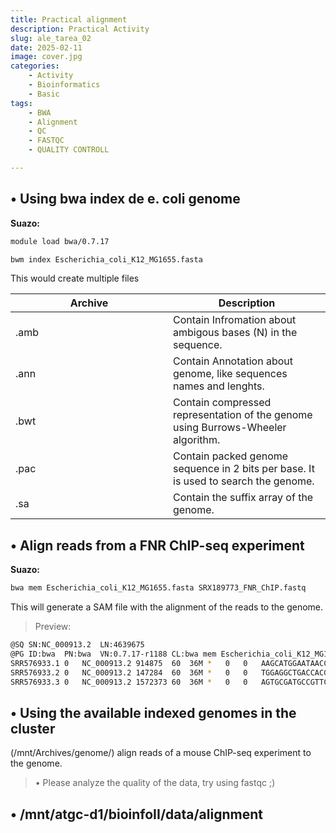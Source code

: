 ```yaml
---
title: Practical alignment
description: Practical Activity
slug: ale_tarea_02
date: 2025-02-11
image: cover.jpg
categories:
    - Activity
    - Bioinformatics
    - Basic
tags:
    - BWA
    - Alignment
    - QC
    - FASTQC
    - QUALITY CONTROLL

---
```


## • Using bwa index de e. coli genome

**Suazo:**

```bash
module load bwa/0.7.17

bwm index Escherichia_coli_K12_MG1655.fasta
```

This would create multiple files 

|Archive|Description|
|---|---|
|.amb|Contain Infromation about ambigous bases (N) in the sequence.|
|.ann|Contain Annotation about genome, like sequences names and lenghts.|
|.bwt|Contain compressed representation of the genome using Burrows-Wheeler algorithm.|
|.pac|Contain packed genome sequence in 2 bits per base. It is used to search the genome.|
|.sa|Contain the suffix array of the genome.|

## • Align reads from a FNR ChIP-seq experiment

**Suazo:**

```bash
bwa mem Escherichia_coli_K12_MG1655.fasta SRX189773_FNR_ChIP.fastq 
```

This will generate a SAM file with the alignment of the reads to the genome.

> Preview:

```bash
@SQ	SN:NC_000913.2	LN:4639675
@PG	ID:bwa	PN:bwa	VN:0.7.17-r1188	CL:bwa mem Escherichia_coli_K12_MG1655.fasta SRX189773_FNR_ChIP.fastq
SRR576933.1	0	NC_000913.2	914875	60	36M	*	0	0	AAGCATGGAATAACCGCCTGGTGAATGCTCGCCATA EDEA=EEEEEBFBDFDEBDAD=DDBAC5CCEEE:E@	NM:i:0	MD:Z:36	AS:i:36	XS:i:0
SRR576933.2	0	NC_000913.2	147284	60	36M	*	0	0	TGGAGGCTGACCACGATAAGCTGCCGCTGGTGGTGC	EDF:D?=DEEE?EEE5DDDAEB:ECEBBEA>AA956	NM:i:0	MD:Z:36	AS:i:36	XS:i:0
SRR576933.3	0	NC_000913.2	1572373	60	36M	*	0	0	AGTGCGATGCCGTTCACCCGGTTTTCTTTATCATTA	EEEEED=DD?AD=DDEEBEDEBBECCD>>>BB?EE5	NM:i:0	MD:Z:36	AS:i:36	XS:i:0

```
## • Using the available indexed genomes in the cluster
(/mnt/Archives/genome/) align reads of a mouse ChIP-seq
experiment to the genome.

> • Please analyze the quality of the data, try using fastqc ;)

## • /mnt/atgc-d1/bioinfoII/data/alignment
